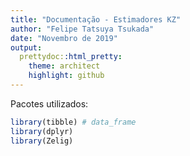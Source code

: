 ```yaml
---
title: "Documentação - Estimadores KZ"
author: "Felipe Tatsuya Tsukada"
date: "Novembro de 2019"
output:
  prettydoc::html_pretty:
    theme: architect
    highlight: github
---
```


Pacotes utilizados:

```r
library(tibble) # data_frame
library(dplyr)
library(Zelig)
```

